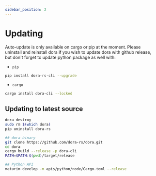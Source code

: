```yaml
---
sidebar_position: 2
---
```


# Updating

Auto-update is only available on cargo or pip at the moment.
Please uninstall and reinstall dora if you wish to update dora with github release,
but don't forget to update python package as well with:

- `pip`

```bash
pip install dora-rs-cli --upgrade
```

- `cargo`

```bash
cargo install dora-cli --locked
```

## Updating to latest source

```bash
dora destroy
sudo rm $(which dora)
pip uninstall dora-rs

## dora binary
git clone https://github.com/dora-rs/dora.git
cd dora
cargo build --release -p dora-cli
PATH=$PATH:$(pwd)/target/release

## Python API
maturin develop -m apis/python/node/Cargo.toml --release
```
